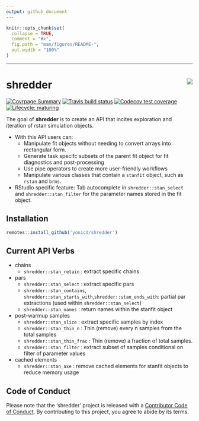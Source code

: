 ```yaml
---
output: github_document
---
```


<!-- README.md is generated from README.Rmd. Please edit that file -->

```r
knitr::opts_chunk$set(
  collapse = TRUE,
  comment = "#>",
  fig.path = "man/figures/README-",
  out.width = "100%"
)
```

<hr>

# shredder <img src="man/figures/logo_ribbon.png" align="right" class="logo"/>

<!-- badges: start -->
[![Covrpage
Summary](https://img.shields.io/badge/covrpage-Last_Build_2020_06_17-brightgreen.svg)](http://tinyurl.com/s3fr6gn)
[![Travis build status](https://travis-ci.org/yonicd/shredder.svg?branch=master)](https://travis-ci.org/yonicd/shredder)
[![Codecov test coverage](https://codecov.io/gh/yonicd/shredder/branch/master/graph/badge.svg)](https://codecov.io/gh/yonicd/shredder?branch=master)
[![Lifecycle: maturing](https://img.shields.io/badge/lifecycle-maturing-blue.svg)](https://www.tidyverse.org/lifecycle/#maturing)
<!-- badges: end -->

The goal of __shredder__ is to create an API that incites exploration and iteration of rstan simulation objects. 

  - With this API users can: 
    - Manipulate fit objects without needing to convert arrays into rectangular form.
    - Generate task specifc subsets of the parent fit object for fit diagnostics and post-processing
    - Use pipe operators to create more user-friendly workflows
    - Manipulate various classes that contain a `stanfit` object, such as `rstan` and `brms`.
  - RStudio specific feature: Tab autocomplete in `shredder::stan_select` and `shredder::stan_filter` for the parameter names stored in the fit object.

## Installation

``` r
remotes::install_github('yonicd/shredder')
```

## Current API Verbs

  - chains
      - `shredder::stan_retain` : extract specific chains
  - pars
      - `shredder::stan_select` : extract specific pars
      - `shredder::stan_contains`, `shredder::stan_starts_with`,`shredder::stan_ends_with`:
        partial par extractions (used within `shredder::stan_select`)
      - `shredder::stan_names` : return names within the stanfit object
  - post-warmup samples
      - `shredder::stan_slice` : extract specific samples by index
      - `shredder::stan_thin_n` : Thin (remove) every n samples from the total samples
      - `shredder::stan_thin_frac` : Thin (remove) a fraction of total samples.
      - `shredder::stan_filter` : extract subset of samples conditional on
        filter of parameter values
  - cached elements
    - `shredder::stan_axe` : remove cached elements for stanfit objects to reduce memory usage

## Code of Conduct

Please note that the 'shredder' project is released with a [Contributor Code of Conduct](CODE_OF_CONDUCT.md).
By contributing to this project, you agree to abide by its terms.
